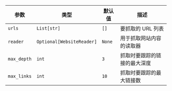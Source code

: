 | 参数 | 类型 | 默认值 | 描述 |
| --- | --- | --- | --- |
| `urls` | `List[str]` | `[]` | 要抓取的 URL 列表 |
| `reader` | `Optional[WebsiteReader]` | `None` | 用于抓取网站内容的读取器 |
| `max_depth` | `int` | `3` | 抓取时要跟踪的链接的最大深度 |
| `max_links` | `int` | `10` | 抓取时要跟踪的最大链接数 |